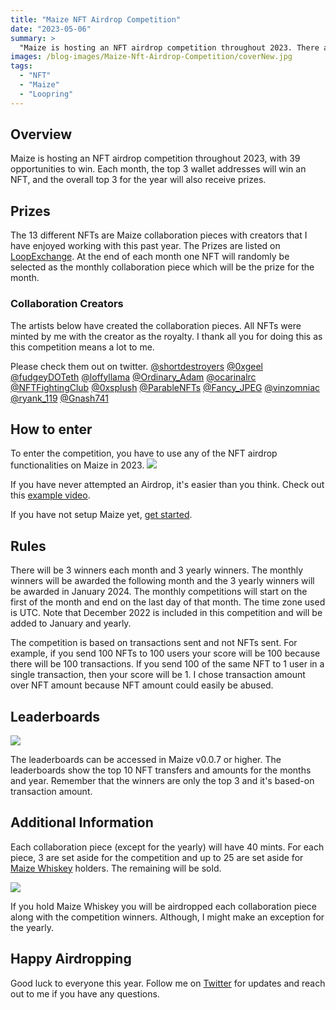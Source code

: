 ```yaml
---
title: "Maize NFT Airdrop Competition"
date: "2023-05-06"
summary: >
  "Maize is hosting an NFT airdrop competition throughout 2023. There are 39 opportunities to win. The top 3 wallet addresses of each month will win an NFT along with the overall top three wallet addresses for the year..."
images: /blog-images/Maize-Nft-Airdrop-Competition/coverNew.jpg
tags:
  - "NFT"
  - "Maize"
  - "Loopring"
---
```


## Overview

Maize is hosting an NFT airdrop competition throughout 2023, with 39 opportunities to win. Each month, the top 3 wallet addresses will win an NFT, and the overall top 3 for the year will also receive prizes.

## Prizes

The 13 different NFTs are Maize collaboration pieces with creators that I have enjoyed working with this past year. The Prizes are listed on [LoopExchange](https://loopexchange.art/collection/maizecollaboration). At the end of each month one NFT will randomly be selected as the monthly collaboration piece which will be the prize for the month.

### Collaboration Creators

The artists below have created the collaboration pieces. All NFTs were minted by me with the creator as the royalty. I thank all you for doing this as this competition means a lot to me.

Please check them out on twitter.
[@shortdestroyers](https://twitter.com/shortdestroyers) [@0xgeel](https://twitter.com/0xgeel) [@fudgeyDOTeth](https://twitter.com/fudgeyDOTeth) [@loffyllama](https://twitter.com/loffyllama) [@Ordinary_Adam](https://twitter.com/Ordinary_Adam) [@ocarinalrc](https://twitter.com/ocarinalrc) [@NFTFightingClub](https://twitter.com/NFTFightingClub) [@0xsplush](https://twitter.com/0xsplush) [@ParableNFTs](https://twitter.com/ParableNFTs) [@Fancy_JPEG](https://twitter.com/Fancy_JPEG) [@vinzomniac](https://twitter.com/vinzomniac) [@ryank_119](https://twitter.com/ryank_119) [@Gnash741](https://twitter.com/Gnash741)

## How to enter

To enter the competition, you have to use any of the NFT airdrop functionalities on Maize in 2023.
![](/blog-images/Maize-Nft-Airdrop-Competition/NftAirdropFunctionality.jpg)

If you have never attempted an Airdrop, it's easier than you think. Check out this [example video](https://www.youtube.com/watch?v=tsKZYBKJ-j0).

If you have not setup Maize yet, [get started](https://maizehelps.art/getstarted).

## Rules

There will be 3 winners each month and 3 yearly winners. The monthly winners will be awarded the following month and the 3 yearly winners will be awarded in January 2024. The monthly competitions will start on the first of the month and end on the last day of that month. The time zone used is UTC. Note that December 2022 is included in this competition and will be added to January and yearly.

The competition is based on transactions sent and not NFTs sent. For example, if you send 100 NFTs to 100 users your score will be 100 because there will be 100 transactions. If you send 100 of the same NFT to 1 user in a single transaction, then your score will be 1. I chose transaction amount over NFT amount because NFT amount could easily be abused.

## Leaderboards

![](/blog-images/Maize-Nft-Airdrop-Competition/NftAirdropLeaderboard.jpg)

The leaderboards can be accessed in Maize v0.0.7 or higher. The leaderboards show the top 10 NFT transfers and amounts for the months and year. Remember that the winners are only the top 3 and it's based-on transaction amount.

## Additional Information

Each collaboration piece (except for the yearly) will have 40 mints. For each piece, 3 are set aside for the competition and up to 25 are set aside for [Maize Whiskey](https://loopexchange.art/collection/maizeorigin/item/0xe21a22643014393cf9cea349674bd47056ddd6c3da2a7f30a9f870e9feb45135) holders. The remaining will be sold.

![](https://gateway.pinata.cloud/ipfs/QmYUAM2s2BjvYnnynZYWnwusFBu3aJWhqizGH4NEn9bn9F?_gl=1*1fi4gqe*rs_ga*YTk2NmIyMmItMzg1NC00MjA0LWFjOTEtNTdjOTZiMDQxZmUy*rs_ga_5RMPXG14TE*MTY4MzQ2MDI5My4xLjEuMTY4MzQ2MDMwNC40OS4wLjA.)

If you hold Maize Whiskey you will be airdropped each collaboration piece along with the competition winners. Although, I might make an exception for the yearly.

## Happy Airdropping

Good luck to everyone this year. Follow me on [Twitter](https://twitter.com/cobmin) for updates and reach out to me if you have any questions.
